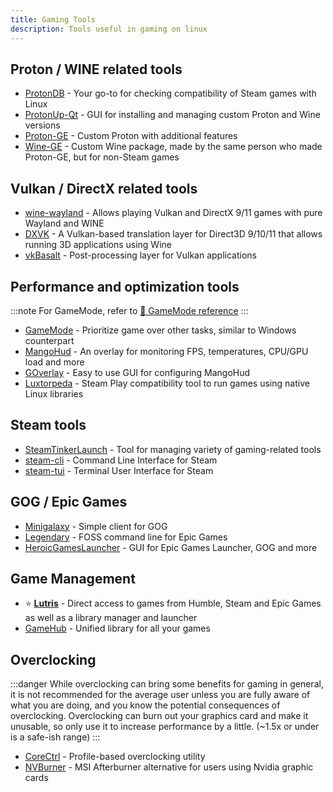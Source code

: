 ```yaml
---
title: Gaming Tools
description: Tools useful in gaming on linux
---
```



## Proton / WINE related tools
- [ProtonDB](https://www.protondb.com/) - Your go-to for checking compatibility of Steam games with Linux
- [ProtonUp-Qt](https://github.com/DavidoTek/ProtonUp-Qt/) - GUI for installing and managing custom Proton and Wine versions
- [Proton-GE](https://github.com/GloriousEggroll/proton-ge-custom) - Custom Proton with additional features
- [Wine-GE](https://github.com/gloriouseggroll/wine-ge-custom) - Custom Wine package, made by the same person who made Proton-GE, but for non-Steam games

## Vulkan / DirectX related tools
- [wine-wayland](https://github.com/varmd/wine-wayland) - Allows playing Vulkan and DirectX 9/11 games with pure Wayland and WINE
- [DXVK](https://github.com/doitsujin/dxvk) - A Vulkan-based translation layer for Direct3D 9/10/11 that allows running 3D applications using Wine
- [vkBasalt](https://github.com/DadSchoorse/vkBasalt) - Post-processing layer for Vulkan applications

## Performance and optimization tools
:::note
For GameMode, refer to [🔗 GameMode reference](../reference/gamemode)
:::

- [GameMode](https://github.com/FeralInteractive/gamemode) - Prioritize game over other tasks, similar to Windows counterpart
- [MangoHud](https://github.com/flightlessmango/MangoHud) - An overlay for monitoring FPS, temperatures, CPU/GPU load and more
- [GOverlay](https://github.com/benjamimgois/goverlay) - Easy to use GUI for configuring MangoHud
- [Luxtorpeda](https://github.com/luxtorpeda-dev/luxtorpeda) - Steam Play compatibility tool to run games using native Linux libraries

## Steam tools

- [SteamTinkerLaunch](https://github.com/sonic2kk/steamtinkerlaunch) - Tool for managing variety of gaming-related tools
- [steam-cli](https://github.com/berenm/steam-cli) - Command Line Interface for Steam
- [steam-tui](https://github.com/dmadisetti/steam-tui) - Terminal User Interface for Steam

## GOG / Epic Games

- [Minigalaxy](https://sharkwouter.github.io/minigalaxy/) - Simple client for GOG
- [Legendary](https://github.com/derrod/legendary) - FOSS command line for Epic Games
- [HeroicGamesLauncher](https://heroicgameslauncher.com/) - GUI for Epic Games Launcher, GOG and more

## Game Management

- ⭐ **[Lutris](https://lutris.net/)** - Direct access to games from Humble, Steam and Epic Games as well as a library manager and launcher
- [GameHub](https://tkashkin.github.io/projects/gamehub/) - Unified library for all your games

## Overclocking

:::danger
While overclocking can bring some benefits for gaming in general, it is not recommended for the average user unless you are fully aware of what you are doing, and you know the potential consequences of overclocking.
Overclocking can burn out your graphics card and make it unusable, so only use it to increase performance by a little. (~1.5x or under is a safe-ish range)
:::

- [CoreCtrl](https://gitlab.com/corectrl/corectrl) - Profile-based overclocking utility
- [NVBurner](https://github.com/iloveichigo/NVBurner) - MSI Afterburner alternative for users using Nvidia graphic cards